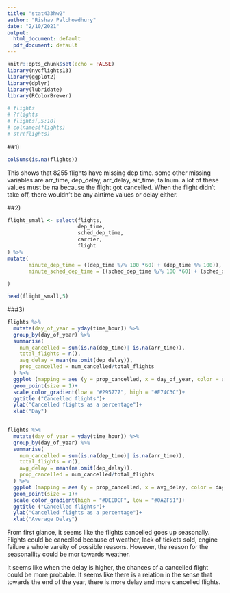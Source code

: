 ```yaml
---
title: "stat433hw2"
author: "Rishav Palchowdhury"
date: "2/10/2021"
output:
  html_document: default
  pdf_document: default
---
```


```r
knitr::opts_chunk$set(echo = FALSE)
library(nycflights13)
library(ggplot2)
library(dplyr)
library(lubridate)
library(RColorBrewer)

```
```r

# flights
# ?flights
# flights[,5:10]
# colnames(flights)
# str(flights)

```


##1)

```r

colSums(is.na(flights))
```

This shows that 8255 flights have missing dep time. some other missing variables are arr_time, dep_delay, arr_delay, air_time, tailnum. a lot of these values must be na because the flight got cancelled. When the flight didn't take off, there wouldn't be any airtime values or delay either.

##2)
```r
flight_small <- select(flights,
                       dep_time,
                       sched_dep_time, 
                       carrier,
                       flight
) %>% 
mutate(
       minute_dep_time = ((dep_time %/% 100 *60) + (dep_time %% 100)),
       minute_sched_dep_time = ((sched_dep_time %/% 100 *60) + (sched_dep_time %% 100))
       
)

head(flight_small,5)

```


###3)

```r
flights %>%
  mutate(day_of_year = yday(time_hour)) %>%
  group_by(day_of_year) %>%
  summarise(
    num_cancelled = sum(is.na(dep_time)| is.na(arr_time)),
    total_flights = n(),
    avg_delay = mean(na.omit(dep_delay)),
    prop_cancelled = num_cancelled/total_flights
  ) %>%
  ggplot (mapping = aes (y = prop_cancelled, x = day_of_year, color = avg_delay ))+
  geom_point(size = 1)+
  scale_color_gradient(low = "#295777", high = "#E74C3C")+
  ggtitle ("Cancelled flights")+
  ylab("Cancelled flights as a percentage")+
  xlab("Day")

  
flights %>%
  mutate(day_of_year = yday(time_hour)) %>%
  group_by(day_of_year) %>%
  summarise(
    num_cancelled = sum(is.na(dep_time)| is.na(arr_time)),
    total_flights = n(),
    avg_delay = mean(na.omit(dep_delay)),
    prop_cancelled = num_cancelled/total_flights
  ) %>%
  ggplot (mapping = aes (y = prop_cancelled, x = avg_delay, color = day_of_year))+
  geom_point(size = 1)+
  scale_color_gradient(high = "#DEEDCF", low = "#0A2F51")+
  ggtitle ("Cancelled flights")+
  ylab("Cancelled flights as a percentage")+
  xlab("Average Delay")


```

From first glance, it seems like the flights cancelled goes up seasonally. Flights could be cancelled because of weather, lack of tickets sold, engine failure a whole vareity of possible reasons. However, the reason for the seasonallity could be mor towards weather.

It seems like when the delay is higher, the chances of a cancelled flight could be more probable. It seems like there is a relation in the sense that towards the end of the year, there is more delay and more cancelled flights. 